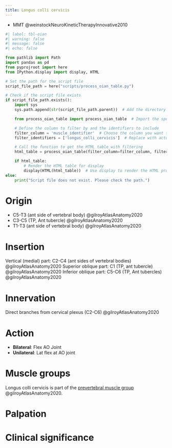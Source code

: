 ```yaml
---
title: Longus colli cervicis
---
```


::: {.callout title="Reading list"}

- MMT @weinstockNeuroKineticTherapyInnovative2010

:::


```python
#| label: tbl-oian
#| warning: false
#| message: false
#| echo: false

from pathlib import Path
import pandas as pd
from pyprojroot import here
from IPython.display import display, HTML

# Set the path for the script file
script_file_path = here("scripts/process_oian_table.py")

# Check if the script file exists
if script_file_path.exists():
    import sys
    sys.path.append(str(script_file_path.parent))  # Add the directory of the script to the system path

    from process_oian_table import process_oian_table  # Import the specific function

    # Define the column to filter by and the identifiers to include
    filter_column = 'muscle_identifier'  # Choose the column you want to filter by
    filter_identifiers = ['longus_colli_cervicis']  # Replace with actual identifiers you want to include

    # Call the function to get the HTML table with filtering
    html_table = process_oian_table(filter_column=filter_column, filter_identifiers=filter_identifiers)

    if html_table:
        # Render the HTML table for display
        display(HTML(html_table))  # Use display to render the HTML properly
else:
    print("Script file does not exist. Please check the path.")

```

# Origin {#origin}

- C5-T3 (ant side of vertebral body) @gilroyAtlasAnatomy2020
- C3-C5 (TP, Ant tubercle) @gilroyAtlasAnatomy2020
- T1-T3 (ant side of vertebral body) @gilroyAtlasAnatomy2020

# Insertion {#insertion}

Vertical (medial) part: C2-C4 (ant sides of vertebral bodies) @gilroyAtlasAnatomy2020
Superior oblique part: C1 (TP, ant tubercle) @gilroyAtlasAnatomy2020
Inferior oblique part: C5-C6 (TP, Ant tubercles) @gilroyAtlasAnatomy2020

# Innervation {#innervation}
Direct branches from cervical plexus (C2-C6) @gilroyAtlasAnatomy2020

# Action {#action}

- **Bilateral**: Flex AO Joint
- **Unilateral**: Lat flex at AO joint

# Muscle groups
Longus colli cervicis is part of the [prevertebral muscle group]({{< var ref-oians.path >}}) @gilroyAtlasAnatomy2020.

# Palpation


# Clinical significance
